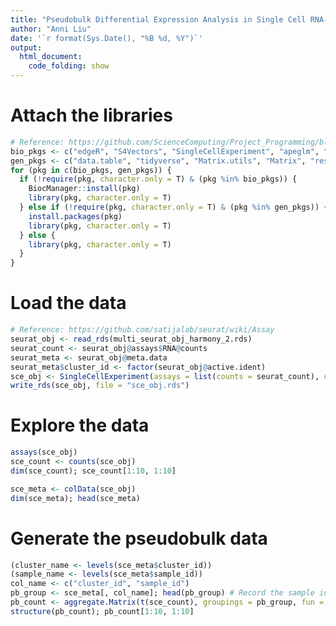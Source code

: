 ```yaml
---
title: "Pseudobulk Differential Expression Analysis in Single Cell RNA-Seq Data"
author: "Anni Liu"
date: '`r format(Sys.Date(), "%B %d, %Y")`'
output: 
  html_document:
    code_folding: show
---
```


# Attach the libraries
```r
# Reference: https://github.com/ScienceComputing/Project_Programming/blob/main/UsefulR/Attach_Download_Package.R
bio_pkgs <- c("edgeR", "S4Vectors", "SingleCellExperiment", "apeglm", "DESeq2")
gen_pkgs <- c("data.table", "tidyverse", "Matrix.utils", "Matrix", "reshape2", "pheatmap", "png", "RColorBrewer", "cowplot", "readr")
for (pkg in c(bio_pkgs, gen_pkgs)) {
  if (!require(pkg, character.only = T) & (pkg %in% bio_pkgs)) {
    BiocManager::install(pkg)
    library(pkg, character.only = T)
  } else if (!require(pkg, character.only = T) & (pkg %in% gen_pkgs)) {
    install.packages(pkg)
    library(pkg, character.only = T)
  } else {
    library(pkg, character.only = T)
  }
}
```

# Load the data
```r
# Reference: https://github.com/satijalab/seurat/wiki/Assay
seurat_obj <- read_rds(multi_seurat_obj_harmony_2.rds)
seurat_count <- seurat_obj@assays$RNA@counts 
seurat_meta <- seurat_obj@meta.data
seurat_meta$cluster_id <- factor(seurat_obj@active.ident)
sce_obj <- SingleCellExperiment(assays = list(counts = seurat_count), colData = seurat_meta)
write_rds(sce_obj, file = "sce_obj.rds")
```

# Explore the data
```r
assays(sce_obj)
sce_count <- counts(sce_obj)
dim(sce_count); sce_count[1:10, 1:10]

sce_meta <- colData(sce_obj)
dim(sce_meta); head(sce_meta)
```

# Generate the pseudobulk data
```r
(cluster_name <- levels(sce_meta$cluster_id))
(sample_name <- levels(sce_meta$sample_id))
col_name <- c("cluster_id", "sample_id")
pb_group <- sce_meta[, col_name]; head(pb_group) # Record the sample id and cluster id per barcode/cell
pb_count <- aggregate.Matrix(t(sce_count), groupings = pb_group, fun = "sum") 
structure(pb_count); pb_count[1:10, 1:10]
```



